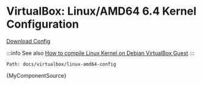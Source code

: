 
# VirtualBox: Linux/AMD64 6.4 Kernel Configuration

<a href="/doit-revamp/configs/config-linux-kernel-amd64.txt" target="_blank">Download Config</a>

:::info
See also [How to compile Linux Kernel on Debian VirtualBox Guest](compile-linux-kernel)
:::

```
Path: docs/virtualbox/linux-amd64-config
```

<CodeBlock >{MyComponentSource}</CodeBlock>
